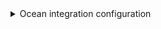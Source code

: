 <details>

<summary> Ocean integration configuration </summary>

```yaml showLineNumbers
resources:
  - kind: pipeline
    selector:
      query: 'true'
    port:
      entity:
        mappings:
          identifier: .id | tostring
          title: .name
          blueprint: '"azureDevopsPipeline"'
          properties:
            url: .url
            revision: .revision
            name: .name
            folder: .folder

```

</details>
